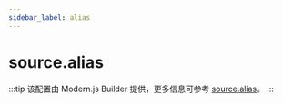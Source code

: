 ```yaml
---
sidebar_label: alias
---
```


# source.alias

:::tip
该配置由 Modern.js Builder 提供，更多信息可参考 [source.alias](https://modernjs.dev/builder/api/config-source.html#source-alias)。
:::


<Main />
